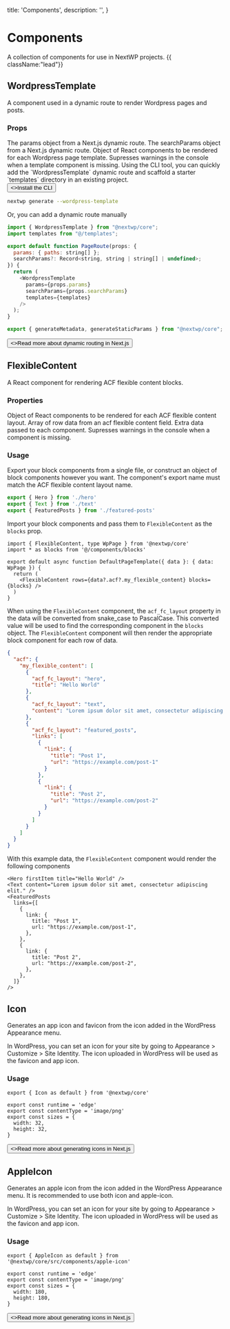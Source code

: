   title: 'Components',
  description: '',
}

# Components

A collection of components for use in NextWP projects. {{ className:"lead"}}

## WordpressTemplate

A component used in a dynamic route to render Wordpress pages and posts.

### Props

<Properties>
  <Property name="params" type="object">
    The params object from a Next.js dynamic route.
  </Property>
  <Property name="searchParams" type="object">
    The searchParams object from a Next.js dynamic route.
  </Property>
  <Property name="templates" type="object">
    Object of React components to be rendered for each Wordpress page template.
  </Property>
  <Property name="supressWarnings" type="boolean (optional)">
    Supresses warnings in the console when a template component is missing.
  </Property>
</Properties>

<Note>
  Using the CLI tool, you can quickly add the `WordpressTemplate` dynamic route
  and scaffold a starter `templates` directory in an existing project.
</Note>

<div className="not-prose">
  <Button href="/environment-variables" variant="text" arrow="right">
    <>Install the CLI</>
  </Button>
</div>

<CodeGroup>

```bash
nextwp generate --wordpress-template
```

</CodeGroup>

Or, you can add a dynamic route manually

```javascript {{title:"src/app/[[...paths]]/page.tsx"}}
import { WordpressTemplate } from "@nextwp/core";
import templates from "@/templates";

export default function PageRoute(props: {
  params: { paths: string[] };
  searchParams?: Record<string, string | string[] | undefined>;
}) {
  return (
    <WordpressTemplate
      params={props.params}
      searchParams={props.searchParams}
      templates={templates}
    />
  );
}

export { generateMetadata, generateStaticParams } from "@nextwp/core";
```

<div className="not-prose">
  <Button
    href="https://nextjs.org/docs/app/building-your-application/routing/dynamic-routes#optional-catch-all-segments"
    variant="text"
    arrow="right"
    target="_blank"
  >
    <>Read more about dynamic routing in Next.js</>
  </Button>
</div>

## FlexibleContent

A React component for rendering ACF flexible content blocks.

### Properties

<Properties>
  <Property name="blocks" type="object">
    Object of React components to be rendered for each ACF flexible content layout.

  </Property>
  <Property name="rows" type="array">
    Array of row data from an acf flexible content field.
  </Property>

  <Property name="data" type="object (optional)">
    Extra data passed to each component.
  </Property>
  <Property name="supressWarnings" type="boolean (optional)">
    Supresses warnings in the console when a component is missing.
  </Property>
</Properties>

### Usage

Export your block components from a single file, or construct an object of block components however you want.
The component's export name must match the ACF flexible content layout name.

```ts {{ title: 'src/components/blocks/index.ts' }}
export { Hero } from './hero'
export { Text } from './text'
export { FeaturedPosts } from './featured-posts'
```

Import your block components and pass them to `FlexibleContent` as the `blocks` prop.

```tsx {{ title: 'src/templates/page/default.tsx' }}
import { FlexibleContent, type WpPage } from '@nextwp/core'
import * as blocks from '@/components/blocks'

export default async function DefaultPageTemplate({ data }: { data: WpPage }) {
  return (
    <FlexibleContent rows={data?.acf?.my_flexible_content} blocks={blocks} />
  )
}
```

When using the `FlexibleContent` component, the `acf_fc_layout` property in the data will be converted from snake_case to PascalCase. This converted value will be used to find the corresponding component in the `blocks` object. The `FlexibleContent` component will then render the appropriate block component for each row of data.

```json {{title:"Example ACF data from WP REST API"}}
{
  "acf": {
    "my_flexible_content": [
      {
        "acf_fc_layout": "hero",
        "title": "Hello World"
      },
      {
        "acf_fc_layout": "text",
        "content": "Lorem ipsum dolor sit amet, consectetur adipiscing elit."
      },
      {
        "acf_fc_layout": "featured_posts",
        "links": [
          {
            "link": {
              "title": "Post 1",
              "url": "https://example.com/post-1"
            }
          },
          {
            "link": {
              "title": "Post 2",
              "url": "https://example.com/post-2"
            }
          }
        ]
      }
    ]
  }
}
```

With this example data, the `FlexibleContent` component would render the following components

```tsx {{title:"Example rendered components"}}
<Hero firstItem title="Hello World" />
<Text content="Lorem ipsum dolor sit amet, consectetur adipiscing elit." />
<FeaturedPosts
  links={[
    {
      link: {
        title: "Post 1",
        url: "https://example.com/post-1",
      },
    },
    {
      link: {
        title: "Post 2",
        url: "https://example.com/post-2",
      },
    },
  ]}
/>
```

## Icon

Generates an app icon and favicon from the icon added in the WordPress Appearance menu.

In WordPress, you can set an icon for your site by going to Appearance > Customize > Site Identity.
The icon uploaded in WordPress will be used as the favicon and app icon.

### Usage

```tsx {{ title: 'src/app/icon.tsx' }}
export { Icon as default } from '@nextwp/core'

export const runtime = 'edge'
export const contentType = 'image/png'
export const sizes = {
  width: 32,
  height: 32,
}
```

<div className="not-prose">
  <Button
    href="https://nextjs.org/docs/app/api-reference/file-conventions/metadata/app-icons#generate-icons-using-code-js-ts-tsx"
    variant="text"
    arrow="right"
    target="_blank"
  >
    <>Read more about generating icons in Next.js</>
  </Button>
</div>

## AppleIcon

Generates an apple icon from the icon added in the WordPress Appearance menu.
It is recommended to use both icon and apple-icon.

In WordPress, you can set an icon for your site by going to Appearance > Customize > Site Identity.
The icon uploaded in WordPress will be used as the favicon and app icon.

### Usage

```tsx {{ title: 'src/app/apple-icon.tsx' }}
export { AppleIcon as default } from '@nextwp/core/src/components/apple-icon'

export const runtime = 'edge'
export const contentType = 'image/png'
export const sizes = {
  width: 180,
  height: 180,
}
```

<div className="not-prose">
  <Button
    href="https://nextjs.org/docs/app/api-reference/file-conventions/metadata/app-icons#generate-icons-using-code-js-ts-tsx"
    variant="text"
    arrow="right"
    target="_blank"
  >
    <>Read more about generating icons in Next.js</>
  </Button>
</div>
